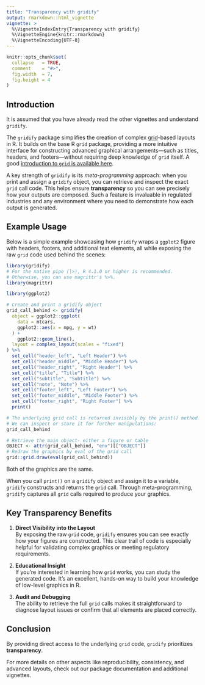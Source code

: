 ```yaml
---
title: "Transparency with gridify"
output: rmarkdown::html_vignette
vignette: >
  %\VignetteIndexEntry{Transparency with gridify}
  %\VignetteEngine{knitr::rmarkdown}
  %\VignetteEncoding{UTF-8}
---
```


```r
knitr::opts_chunk$set(
  collapse   = TRUE,
  comment    = "#>",
  fig.width  = 7,
  fig.height = 4
)
```

## Introduction

It is assumed that you have already read the other vignettes and understand `gridify`.

The `gridify` package simplifies the creation of complex [grid](https://cran.r-project.org/package=grid)-based layouts in R. 
It builds on the base R `grid` package, providing a more intuitive interface for constructing advanced graphical arrangements—such as titles, headers, and footers—without requiring deep knowledge of `grid` itself. 
A good [introduction to `grid` is available here](https://bookdown.org/rdpeng/RProgDA/the-grid-package.html).

A key strength of `gridify` is its _meta-programming_ approach: when you print and assign a `gridify` object, you can retrieve and inspect the exact `grid` call code. 
This helps ensure **transparency** so you can see precisely how your outputs are composed. 
Such a feature is invaluable in regulated industries and any environment where you need to demonstrate how each output is generated.

## Example Usage

Below is a simple example showcasing how `gridify` wraps a `ggplot2` figure with headers, footers, and additional text elements, 
all while exposing the raw `grid` code used behind the scenes:

```r
library(gridify)
# For the native pipe (|>), R 4.1.0 or higher is recommended.
# Otherwise, you can use magrittr's %>%.
library(magrittr)

library(ggplot2)

# Create and print a gridify object
grid_call_behind <- gridify(
  object = ggplot2::ggplot(
    data = mtcars,
    ggplot2::aes(x = mpg, y = wt)
  ) +
    ggplot2::geom_line(),
  layout = complex_layout(scales = "fixed")
) %>%
  set_cell("header_left", "Left Header") %>%
  set_cell("header_middle", "Middle Header") %>%
  set_cell("header_right", "Right Header") %>%
  set_cell("title", "Title") %>%
  set_cell("subtitle", "Subtitle") %>%
  set_cell("note", "Note") %>%
  set_cell("footer_left", "Left Footer") %>%
  set_cell("footer_middle", "Middle Footer") %>%
  set_cell("footer_right", "Right Footer") %>%
  print()

# The underlying grid call is returned invisibly by the print() method.
# We can inspect or store it for further manipulations:
grid_call_behind
```

```r
# Retrieve the main object- either a figure or table
OBJECT <- attr(grid_call_behind, "env")[["OBJECT"]]
# Redraw the graphics by eval of the grid call
grid::grid.draw(eval(grid_call_behind))
```

Both of the graphics are the same.

When you call `print()` on a `gridify` object and assign it to a variable, `gridify` constructs and returns the `grid` call. 
Through meta-programming, `gridify` captures all `grid` calls required to produce your graphics.

## Key Transparency Benefits

1. **Direct Visibility into the Layout**  
   By exposing the raw `grid` code, `gridify` ensures you can see exactly how your figures are constructed. 
   This clear trail of code is especially helpful for validating complex graphics or meeting regulatory requirements.

2. **Educational Insight**  
   If you’re interested in learning how `grid` works, you can study the generated code. 
   It’s an excellent, hands-on way to build your knowledge of low-level graphics in R.

3. **Audit and Debugging**  
   The ability to retrieve the full `grid` calls makes it straightforward to diagnose layout issues or confirm that all elements are placed correctly.

## Conclusion

By providing direct access to the underlying `grid` code, `gridify` prioritizes **transparency**. 

For more details on other aspects like reproducibility, consistency, and advanced layouts, check out our package documentation and additional vignettes.
